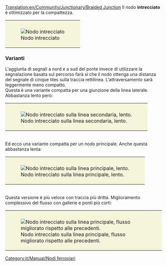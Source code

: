 [[Translation:en/Community/Junctionary/Braided Junction]]
{{it/Community/Junctionary/Nodi ferroviari}}
Il nodo '''intrecciato''' è ottimizzato per la compattezza.

{{it/Community/Junctionary/Requisiti nodo|<!--1-->Poco costoso
|<!-- 2 -->1
|<!-- 3 -->1
|<!-- 4 -->1
|<!-- 5 -->0.5
|<!-- 6 -->1
|<!-- 7 -->0
|<!-- 8 -->0
|<!-- 9 -->1
|<!-- 10 -->1
|<!-- 11 -->0
|<!-- 12 -->0
|<!-- lasciare vuoto questo spazio -->
|<!-- 13 -->I treni guasti bloccano un solo binario.
|<!-- 14 -->
====Pro====
* Molto compatto
* Nessuno stallo poiché le tracce si suddividono prima di immettersi sulla rete.
* Nessuna rotatoria.
====Contro====
* Le pendenze e le curve strette rallentano i treni.
* La distanza del segnale è di 7 tiles sulla corsia dritta sopra il ponte.
<!-- 

Legenda numeri: 1 Costo; 2 Difficoltà di costruzione; 3 Tunnel; 4 Ponti; 5 Curve; 6 Dislivelli; 
7 Bivi; 8 Percorso diretto; 9 Percorsi naturali; 10 Stallo; 11 Rotatoria; 12 Segnale; 13 Guasti; 14 Lista

Per spiegazioni dettagliate sulla compilazione clicca sul titolo del template.
 -->
}}
{|style="border: 0px; margin: auto;"
|style="padding: 10px 10px 5px; 10px; background-color: #F5F5DC;"|[[File:en/Community/Junctionary/Ttd.braided.compact.4.png|frame|none|Nodo intrecciato]]
|}
===Varianti===
L'aggiunta di segnali a nord e a sud del ponte invece di utilizzare la segnalazione basata sul percorso farà sì che il nodo ottenga una distanza del segnale di cinque tiles sulla traccia rettilinea. L'attraversamento sarà leggermente meno compatto.
<br />
Questa è una variante compatta per una giunzione della linea laterale. Abbastanza lento però:
{|style="border: 0px; margin: auto;"
|style="padding: 10px 10px 5px; 10px; background-color: #F5F5DC;"|[[File:en/Community/Junctionary/Ttd.braided.side.png|frame|center|Nodo intrecciato sulla linea secondaria, lento.]]
|}
<br />
Ed ecco una variante compatta per un nodo principale. Anche questa abbastanza lenta:
{|style="border: 0px; margin: auto;"
|style="padding: 10px 10px 5px; 10px; background-color: #F5F5DC;"|[[File:en/Community/Junctionary/Ttd.braided.main.png|frame|center|Nodo intrecciato sulla linea principale, lento.]]
|}
<br />
Questa versione è più veloce con traccia più dritta. Miglioramento complessivo del flusso con gallerie e ponti più corti:
{|style="border: 0px; margin: auto;"
|style="padding: 10px 10px 5px; 10px; background-color: #F5F5DC;"|[[File:en/Community/Junctionary/Ttd.braided.main.2.png|frame|center|Nodo intrecciato sulla linea principale, flusso migliorato rispetto alle precedenti.]]
|}
[[Category:it/Manual/Nodi ferroviari]]